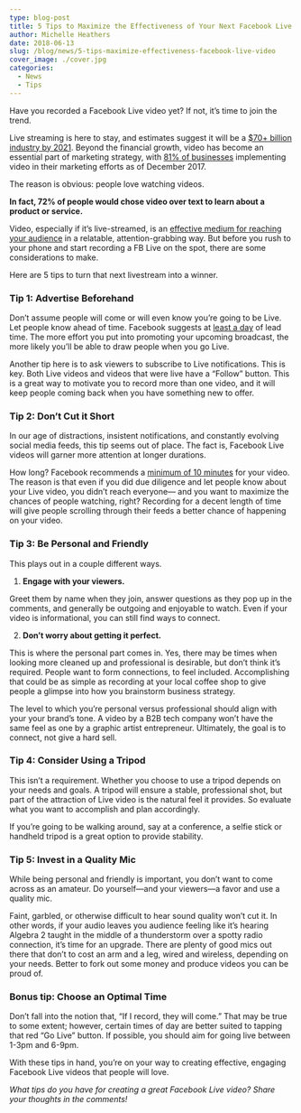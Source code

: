 ```yaml
---
type: blog-post
title: 5 Tips to Maximize the Effectiveness of Your Next Facebook Live Video
author: Michelle Heathers
date: 2018-06-13
slug: /blog/news/5-tips-maximize-effectiveness-facebook-live-video
cover_image: ./cover.jpg
categories:
  - News
  - Tips
---
```


Have you recorded a Facebook Live video yet? If not, it’s time to join the
trend.

Live streaming is here to stay, and estimates suggest it will be a [\$70+ billion industry by 2021][1]. Beyond the financial growth, video has become an essential part of marketing strategy, with [81% of businesses][2] implementing video in their marketing efforts as of December 2017.

The reason is obvious: people love watching videos.

**In fact, 72% of people would chose video over text to learn about a
product or service.**

Video, especially if it’s live-streamed, is an [effective medium for reaching your audience][3] in a relatable, attention-grabbing way. But before you rush to your phone and start recording a FB Live on the spot, there are some considerations to make.

Here are 5 tips to turn that next livestream into a winner.

### Tip 1: Advertise Beforehand

Don’t assume people will come or will even know you’re going to be Live. Let
people know ahead of time. Facebook suggests at [least a day][4] of lead time. The more effort you put into promoting your upcoming broadcast, the more likely you’ll be able to draw people when you go Live.

Another tip here is to ask viewers to subscribe to Live notifications. This is key. Both Live videos and videos that were live have a “Follow” button. This is a
great way to motivate you to record more than one video, and it will keep
people coming back when you have something new to offer.

### Tip 2: Don’t Cut it Short

In our age of distractions, insistent notifications, and constantly evolving
social media feeds, this tip seems out of place. The fact is, Facebook Live
videos will garner more attention at longer durations.

How long? Facebook recommends a [minimum of 10 minutes][4] for your video. The reason is that even if you did due diligence and let people know about your Live video, you didn’t reach everyone— and you want to maximize the chances of people watching, right? Recording for a decent length of time will give people scrolling through their feeds a better chance of happening on your video.

### Tip 3: Be Personal and Friendly

This plays out in a couple different ways.

1. **Engage with your viewers.**

Greet them by name when they join, answer questions as they pop up in the
comments, and generally be outgoing and enjoyable to watch. Even if your
video is informational, you can still find ways to connect.

2. **Don’t worry about getting it perfect.**

This is where the personal part comes in. Yes, there may be times when
looking more cleaned up and professional is desirable, but don’t think it’s
required. People want to form connections, to feel included. Accomplishing
that could be as simple as recording at your local coffee shop to give
people a glimpse into how you brainstorm business strategy.

The level to which you’re personal versus professional should align with your
your brand’s tone. A video by a B2B tech company won’t have the same feel as
one by a graphic artist entrepreneur. Ultimately, the goal is to connect, not
give a hard sell.

### Tip 4: Consider Using a Tripod

This isn’t a requirement. Whether you choose to use a tripod depends on your
needs and goals. A tripod will ensure a stable, professional shot, but part of
the attraction of Live video is the natural feel it provides. So evaluate what
you want to accomplish and plan accordingly.

If you’re going to be walking around, say at a conference, a selfie stick or
handheld tripod is a great option to provide stability.

### Tip 5: Invest in a Quality Mic

While being personal and friendly is important, you don’t want to come across
as an amateur. Do yourself—and your viewers—a favor and use a quality mic.

Faint, garbled, or otherwise difficult to hear sound quality won’t cut it. In
other words, if your audio leaves you audience feeling like it’s hearing
Algebra 2 taught in the middle of a thunderstorm over a spotty radio
connection, it’s time for an upgrade. There are plenty of good mics out there
that don’t to cost an arm and a leg, wired and wireless, depending on your
needs. Better to fork out some money and produce videos you can be proud of.

### Bonus tip: Choose an Optimal Time

Don’t fall into the notion that, “If I record, they will come.” That may be
true to some extent; however, certain times of day are better suited to
tapping that red “Go Live” button. If possible, you should aim for going live
between 1-3pm and 6-9pm.

With these tips in hand, you’re on your way to creating effective, engaging
Facebook Live videos that people will love.

_What tips do you have for creating a great Facebook Live video? Share your thoughts in the comments!_

[1]: https://www.slideshare.net/PeopleLinkJSC/social-media-trends-for-2018-84336048?qid=131df752-f77d-4d3d-b72c-38d7bc76c592&v=&b=&from_search=2
[2]: https://blog.hubspot.com/marketing/state-of-video-marketing-new-data
[3]: /blog/social-media/5-ways-digital-marketers-tap-power-social-video
[4]: https://live.fb.com/tips/
